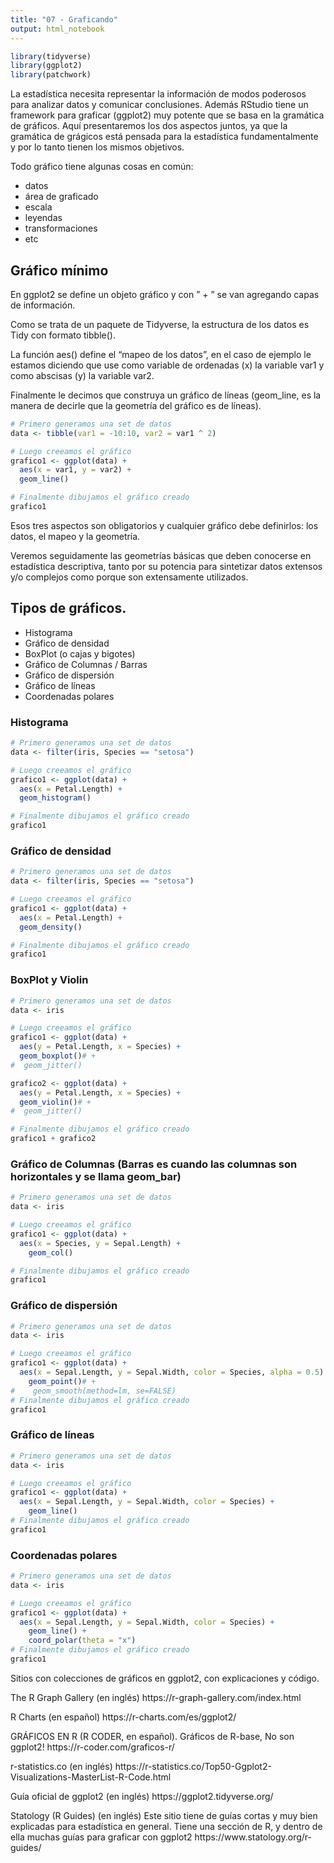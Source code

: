 ```yaml
---
title: "07 - Graficando"
output: html_notebook
---
```


```r
library(tidyverse)
library(ggplot2)
library(patchwork)
```

La estadística necesita representar la información de modos poderosos para analizar datos y comunicar conclusiones. Además RStudio tiene un framework para graficar (ggplot2) muy potente que se basa en la gramática de gráficos. Aquí presentaremos los dos aspectos juntos, ya que la gramática de grágicos está pensada para la estadística fundamentalmente y por lo tanto tienen los mismos objetivos.

Todo gráfico tiene algunas cosas en común:

-   datos
-   área de graficado
-   escala
-   leyendas
-   transformaciones
-   etc

## Gráfico mínimo

En ggplot2 se define un objeto gráfico y con " + " se van agregando capas de información.

Como se trata de un paquete de Tidyverse, la estructura de los datos es Tidy con formato tibble().

La función aes() define el "mapeo de los datos", en el caso de ejemplo le estamos diciendo que use como variable de ordenadas (x) la variable var1 y como abscisas (y) la variable var2.

Finalmente le decimos que construya un gráfico de líneas (geom_line, es la manera de decirle que la geometría del gráfico es de líneas).

```r
# Primero generamos una set de datos
data <- tibble(var1 = -10:10, var2 = var1 ^ 2)

# Luego creeamos el gráfico
grafico1 <- ggplot(data) +
  aes(x = var1, y = var2) +
  geom_line()

# Finalmente dibujamos el gráfico creado
grafico1
```

Esos tres aspectos son obligatorios y cualquier gráfico debe definirlos: los datos, el mapeo y la geometría.

Veremos seguidamente las geometrías básicas que deben conocerse en estadística descriptiva, tanto por su potencia para sintetizar datos extensos y/o complejos como porque son extensamente utilizados.

## Tipos de gráficos.

-   Histograma
-   Gráfico de densidad
-   BoxPlot (o cajas y bigotes)
-   Gráfico de Columnas / Barras
-   Gráfico de dispersión
-   Gráfico de líneas
-   Coordenadas polares

### Histograma

```r
# Primero generamos una set de datos
data <- filter(iris, Species == "setosa")

# Luego creeamos el gráfico
grafico1 <- ggplot(data) +
  aes(x = Petal.Length) +
  geom_histogram()

# Finalmente dibujamos el gráfico creado
grafico1
```

### Gráfico de densidad

```r
# Primero generamos una set de datos
data <- filter(iris, Species == "setosa")

# Luego creeamos el gráfico
grafico1 <- ggplot(data) +
  aes(x = Petal.Length) +
  geom_density()

# Finalmente dibujamos el gráfico creado
grafico1
```

### BoxPlot y Violin

```r
# Primero generamos una set de datos
data <- iris

# Luego creeamos el gráfico
grafico1 <- ggplot(data) +
  aes(y = Petal.Length, x = Species) +
  geom_boxplot()# +
#  geom_jitter()

grafico2 <- ggplot(data) +
  aes(y = Petal.Length, x = Species) +
  geom_violin()# +
#  geom_jitter()

# Finalmente dibujamos el gráfico creado
grafico1 + grafico2
```


### Gráfico de Columnas (Barras es cuando las columnas son horizontales y se llama geom_bar)

```r
# Primero generamos una set de datos
data <- iris

# Luego creeamos el gráfico
grafico1 <- ggplot(data) +
  aes(x = Species, y = Sepal.Length) +
    geom_col()

# Finalmente dibujamos el gráfico creado
grafico1
```


### Gráfico de dispersión

```r
# Primero generamos una set de datos
data <- iris

# Luego creeamos el gráfico
grafico1 <- ggplot(data) +
  aes(x = Sepal.Length, y = Sepal.Width, color = Species, alpha = 0.5) +
    geom_point()# +
#    geom_smooth(method=lm, se=FALSE)
# Finalmente dibujamos el gráfico creado
grafico1
```


### Gráfico de líneas

```r
# Primero generamos una set de datos
data <- iris

# Luego creeamos el gráfico
grafico1 <- ggplot(data) +
  aes(x = Sepal.Length, y = Sepal.Width, color = Species) +
    geom_line()
# Finalmente dibujamos el gráfico creado
grafico1
```


### Coordenadas polares

```r
# Primero generamos una set de datos
data <- iris

# Luego creeamos el gráfico
grafico1 <- ggplot(data) +
  aes(x = Sepal.Length, y = Sepal.Width, color = Species) +
    geom_line() + 
    coord_polar(theta = "x")
# Finalmente dibujamos el gráfico creado
grafico1
```
Sitios con colecciones de gráficos en ggplot2, con explicaciones y código.

The R Graph Gallery (en inglés)
https://r-graph-gallery.com/index.html

R Charts (en español)
https://r-charts.com/es/ggplot2/

GRÁFICOS EN R (R CODER, en español). Gráficos de R-base, No son ggplot2!
https://r-coder.com/graficos-r/

r-statistics.co (en inglés)
https://r-statistics.co/Top50-Ggplot2-Visualizations-MasterList-R-Code.html

Guía oficial de ggplot2 (en inglés)
https://ggplot2.tidyverse.org/

Statology (R Guides) (en inglés)
Este sitio tiene de guías cortas y muy bien explicadas para estadística en general. Tiene una sección de R, y dentro de ella muchas guías para graficar con ggplot2
https://www.statology.org/r-guides/